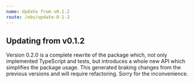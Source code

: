 ```yaml
---
name: Update from v0.1.2
route: /obs/update-0-1-2
---
```


## Updating from v0.1.2

Version 0.2.0 is a complete rewrite of the package which, not only implemented TypeScript and tests, but introduces
a whole new API which simplifies the package usage. This generated braking changes from the previous
versions and will require refactoring. Sorry for the inconvenience.

